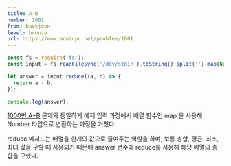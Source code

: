 ```yaml
---
title: A-B
number: 1001
from: baekjoon
level: bronze
url: https://www.acmicpc.net/problem/1001
---
```


```js
const fs = require('fs');
const input = fs.readFileSync('/dev/stdin').toString().split('').map(Number);

let answer = input.reduce((a, b) => {
  return a - b;
});

console.log(answer);
```

[1000번 A+B](https://thisyujeong.github.io/TIL/algorithm/baekjoon/1000.html) 문제와 동일하게 예제 입력 과정에서 배열 함수인 map 을 사용해 Number 타입으로 변환하는 과정을 거쳤다.

reduce 메서드는 배열을 한개의 값으로 줄여주는 역할을 하며, 보통 총합, 평균, 최소, 최대 값을 구할 때 사용되기 때문에 answer 변수에 reduce를 사용해 해당 배열의 총 합을 구했다.
